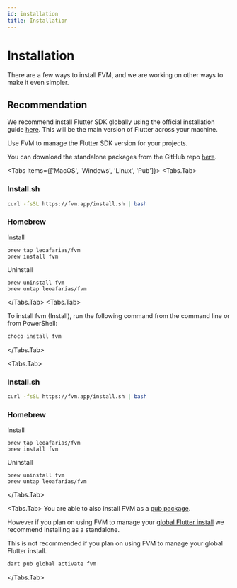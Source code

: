 ```yaml
---
id: installation
title: Installation
---
```



# Installation

There are a few ways to install FVM, and we are working on other ways to make it even simpler.

## Recommendation

We recommend install Flutter SDK globally using the official installation guide [here](https://docs.flutter.dev/get-started/install). This will be the main version of Flutter across your machine.

Use FVM to manage the Flutter SDK version for your projects.

You can download the standalone packages from the GitHub repo [here](https://github.com/leoafarias/fvm/releases).

<Tabs items={['MacOS', 'Windows', 'Linux', 'Pub']}>
  <Tabs.Tab>
### Install.sh

```bash
curl -fsSL https://fvm.app/install.sh | bash
```

### Homebrew

Install

```
brew tap leoafarias/fvm
brew install fvm
```

Uninstall

```
brew uninstall fvm
brew untap leoafarias/fvm
```

  </Tabs.Tab>
  <Tabs.Tab>

To install fvm (Install), run the following command from the command line or from PowerShell:

```bash
choco install fvm
```

  </Tabs.Tab>

  <Tabs.Tab>
### Install.sh

```bash
curl -fsSL https://fvm.app/install.sh | bash
```

### Homebrew

Install

```
brew tap leoafarias/fvm
brew install fvm
```

Uninstall

```
brew uninstall fvm
brew untap leoafarias/fvm
```

</Tabs.Tab>

<Tabs.Tab>
You are able to also install FVM as a [pub package](https://pub.dev/packages/fvm).

However if you plan on using FVM to manage your [global Flutter install](/docs/guides/global_version) we recommend installing as a standalone.

<Callout type="warning">
  This is not recommended if you plan on using FVM to manage your global Flutter
  install.
</Callout>

```bash
dart pub global activate fvm
```

</Tabs.Tab>
</Tabs>
